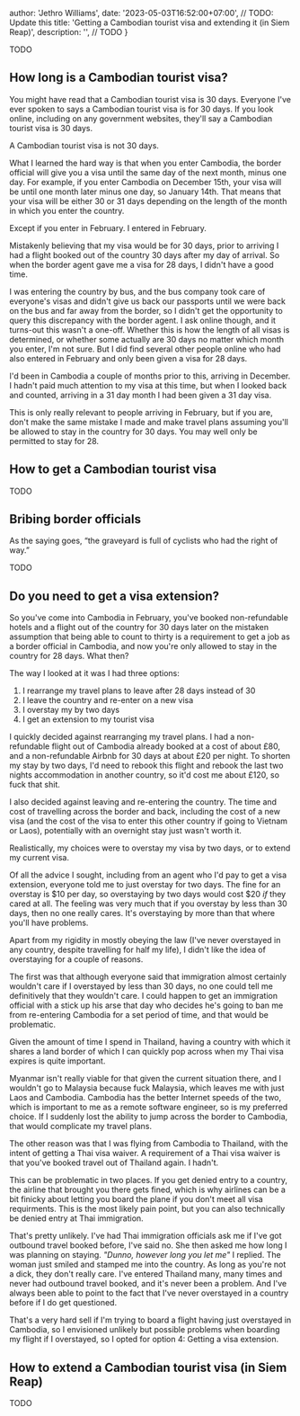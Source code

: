 
  author: 'Jethro Williams',
  date: '2023-05-03T16:52:00+07:00', // TODO: Update this
  title: 'Getting a Cambodian tourist visa and extending it (in Siem Reap)',
  description: '', // TODO
}


TODO

## How long is a Cambodian tourist visa?

You might have read that a Cambodian tourist visa is 30 days. Everyone I've ever spoken to says a Cambodian tourist visa is for 30 days. If you look online, including on any government websites, they'll say a Cambodian tourist visa is 30 days.

A Cambodian tourist visa is not 30 days.

What I learned the hard way is that when you enter Cambodia, the border official will give you a visa until the same day of the next month, minus one day. For example, if you enter Cambodia on December 15th, your visa will be until one month later minus one day, so January 14th. That means that your visa will be either 30 or 31 days depending on the length of the month in which you enter the country.

Except if you enter in February. I entered in February.

Mistakenly believing that my visa would be for 30 days, prior to arriving I had a flight booked out of the country 30 days after my day of arrival. So when the border agent gave me a visa for 28 days, I didn't have a good time.

I was entering the country by bus, and the bus company took care of everyone's visas and didn't give us back our passports until we were back on the bus and far away from the border, so I didn't get the opportunity to query this discrepancy with the border agent. I ask online though, and it turns-out this wasn't a one-off. Whether this is how the length of all visas is determined, or whether some actually are 30 days no matter which month you enter, I'm not sure. But I did find several other people online who had also entered in February and only been given a visa for 28 days.

I'd been in Cambodia a couple of months prior to this, arriving in December. I hadn't paid much attention to my visa at this time, but when I looked back and counted, arriving in a 31 day month I had been given a 31 day visa.

This is only really relevant to people arriving in February, but if you are, don't make the same mistake I made and make travel plans assuming you'll be allowed to stay in the country for 30 days. You may well only be permitted to stay for 28.

## How to get a Cambodian tourist visa

TODO

## Bribing border officials

As the saying goes, “the graveyard is full of cyclists who had the right of way.”

TODO

## Do you need to get a visa extension?

So you've come into Cambodia in February, you've booked non-refundable hotels and a flight out of the country for 30 days later on the mistaken assumption that being able to count to thirty is a requirement to get a job as a border official in Cambodia, and now you're only allowed to stay in the country for 28 days. What then?

The way I looked at it was I had three options:

1. I rearrange my travel plans to leave after 28 days instead of 30
2. I leave the country and re-enter on a new visa
3. I overstay my by two days
4. I get an extension to my tourist visa

I quickly decided against rearranging my travel plans. I had a non-refundable flight out of Cambodia already booked at a cost of about £80, and a non-refundable Airbnb for 30 days at about £20 per night. To shorten my stay by two days, I'd need to rebook this flight and rebook the last two nights accommodation in another country, so it'd cost me about £120, so fuck that shit.

I also decided against leaving and re-entering the country. The time and cost of travelling across the border and back, including the cost of a new visa (and the cost of the visa to enter this other country if going to Vietnam or Laos), potentially with an overnight stay just wasn't worth it.

Realistically, my choices were to overstay my visa by two days, or to extend my current visa.

Of all the advice I sought, including from an agent who I'd pay to get a visa extension, everyone told me to just overstay for two days. The fine for an overstay is $10 per day, so overstaying by two days would cost $20 _if_ they cared at all. The feeling was very much that if you overstay by less than 30 days, then no one really cares. It's overstaying by more than that where you'll have problems.

Apart from my rigidity in mostly obeying the law (I've never overstayed in any country, despite travelling for half my life), I didn't like the idea of overstaying for a couple of reasons.

The first was that although everyone said that immigration almost certainly wouldn't care if I overstayed by less than 30 days, no one could tell me definitively that they wouldn't care. I could happen to get an immigration official with a stick up his arse that day who decides he's going to ban me from re-entering Cambodia for a set period of time, and that would be problematic.

Given the amount of time I spend in Thailand, having a country with which it shares a land border of which I can quickly pop across when my Thai visa expires is quite important.

Myanmar isn't really viable for that given the current situation there, and I wouldn't go to Malaysia because fuck Malaysia, which leaves me with just Laos and Cambodia. Cambodia has the better Internet speeds of the two, which is important to me as a remote software engineer, so is my preferred choice. If I suddenly lost the ability to jump across the border to Cambodia, that would complicate my travel plans.

The other reason was that I was flying from Cambodia to Thailand, with the intent of getting a Thai visa waiver. A requirement of a Thai visa waiver is that you've booked travel out of Thailand again. I hadn't.

This can be problematic in two places. If you get denied entry to a country, the airline that brought you there gets fined, which is why airlines can be a bit finicky about letting you board the plane if you don't meet all visa requirments. This is the most likely pain point, but you can also technically be denied entry at Thai immigration.

That's pretty unlikely. I've had Thai immigration officials ask me if I've got outbound travel booked before, I've said no. She then asked me how long I was planning on staying. _"Dunno, however long you let me"_ I replied. The woman just smiled and stamped me into the country. As long as you're not a dick, they don't really care. I've entered Thailand many, many times and never had outbound travel booked, and it's never been a problem. And I've always been able to point to the fact that I've never overstayed in a country before if I do get questioned.

That's a very hard sell if I'm trying to board a flight having just overstayed in Cambodia, so I envisioned unlikely but possible problems when boarding my flight if I overstayed, so I opted for option 4: Getting a visa extension.

## How to extend a Cambodian tourist visa (in Siem Reap)

TODO


